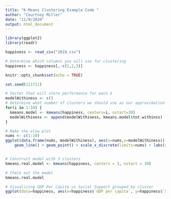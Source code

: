 ```yaml
---
title: "K-Means Clustering Example Code "
author: "Courtney Miller"
date: "11/9/2020"
output: html_document
---
```


```r
library(ggplot2)
library(readr)

happiness <- read_csv("2019.csv")

# Determine which columns you will use for clustering 
happiness <- happiness[,-c(1,2,3)]

knitr::opts_chunk$set(echo = TRUE)
```

```r

set.seed(111711)

# Vector that will store performance for each k
modelWithiness <- c()
# Determine what number of clusters we should use as our approximation 
for(i in 1:10) {
  kmeans.model <- kmeans(happiness, centers=i, nstart=30)
  modelWithiness <- append(modelWithiness, kmeans.model$tot.withinss)
}

# Make the elow plot 
nums <- c(1:10)
ggplot(data.frame(nums, modelWithiness), aes(x=nums,y=modelWithiness)) + 
    geom_line() + geom_point() + scale_x_discrete(limits=nums) + labs(y = "w/in group sum of squared error", x= "number of clusters", title = "elbow plot!", subtitle = "aka Skree plot") + theme_minimal()


# Construct model with 3 clusters
kmeans.real.model <- kmeans(happiness, centers = 3, nstart = 30)

# Check out the model
kmeans.real.model

# Visualizing GDP Per Capita vs Social Support grouped by cluster 
ggplot(data=happiness, aes(x=happiness$`GDP per capita`, y=happiness$`Social support`, col = as.factor(kmeans.real.model$cluster))) + geom_point() +  labs(y = "Social Support", x= "GDP per Capita", title = "K-means clustering of countries by happiness criteria with 3 clusters") + scale_color_manual(breaks = c("1", "2", "3"), values=c("red", "blue", "green"))  + theme_minimal()

```

